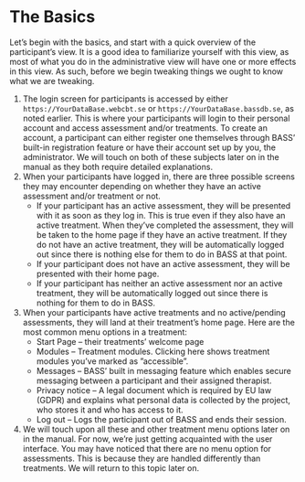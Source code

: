 # The Basics

Let’s begin with the basics, and start with a quick overview of the participant’s view. It is a good idea to familiarize yourself with this view, as most of what you do in the administrative view will have one or more effects in this view. As such, before we begin tweaking things we ought to know what we are tweaking.

1. The login screen for participants is accessed by either `https://YourDataBase.webcbt.se` or `https://YourDataBase.bassdb.se`, as noted earlier. This is where your participants will login to their personal account and access assessment and/or treatments. To create an account, a participant can either register one themselves through BASS’ built-in registration feature or have their account set up by you, the administrator. We will touch on both of these subjects later on in the manual as they both require detailed explanations.
2.	When your participants have logged in, there are three possible screens they may encounter depending on whether they have an active assessment and/or treatment or not.
    - If your participant has an active assessment, they will be presented with it as soon as they log in. This is true even if they also have an active treatment. When they’ve completed the assessment, they will be taken to the home page if they have an active treatment. If they do not have an active treatment, they will be automatically logged out since there is nothing else for them to do in BASS at that point.
    - If your participant does not have an active assessment, they will be presented with their home page.
    - If your participant has neither an active assessment nor an active treatment, they will be automatically logged out since there is nothing for them to do in BASS.
3.	When your participants have active treatments and no active/pending assessments, they will land at their treatment's home page. Here are the most common menu options in a treatment:
    - Start Page – their treatments' welcome page
    - Modules – Treatment modules. Clicking here shows treatment modules you’ve marked as ”accessible”.
    - Messages – BASS’ built in messaging feature which enables secure messaging between a participant and their assigned therapist.
    - Privacy notice – A legal document which is required by EU law (GDPR) and explains what personal data is collected by the project, who stores it and who has access to it.
    - Log out – Logs the participant out of BASS and ends their session.
4.	We will touch upon all these and other treatment menu options later on in the manual. For now, we’re just getting acquainted with the user interface. You may have noticed that there are no menu option for assessments. This is because they are handled differently than treatments. We will return to this topic later on.
